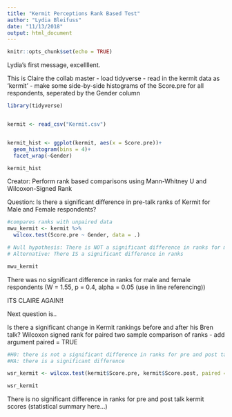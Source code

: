 ```yaml
---
title: "Kermit Perceptions Rank Based Test"
author: "Lydia Bleifuss"
date: "11/13/2018"
output: html_document
---
```


```r
knitr::opts_chunk$set(echo = TRUE)
```

Lydia's first message, excellllent. 


This is Claire the collab master
- load tidyverse
- read in the kermit data as 'kermit'
- make some side-by-side histograms of the Score.pre for all respondents, seperated by the Gender column


```r
library(tidyverse)


kermit <- read_csv("Kermit.csv")


kermit_hist <- ggplot(kermit, aes(x = Score.pre))+
  geom_histogram(bins = 4)+
  facet_wrap(~Gender)

kermit_hist
```


Creator: Perform rank based comparisons using Mann-Whitney U and Wilcoxon-Signed Rank

Question: Is there a significant difference in pre-talk ranks of Kermit for Male and Female respondents? 

```r
#compares ranks with unpaired data
mwu_kermit <- kermit %>% 
  wilcox.test(Score.pre ~ Gender, data = .)

# Null hypothesis: There is NOT a significant difference in ranks for male and female respondents
# Alternative: There IS a significant difference in ranks

mwu_kermit

```

There was no significant difference in ranks for male and female respondents (W = 1.55, p = 0.4, alpha = 0.05 (use in line referencing))



ITS CLAIRE AGAIN!!

Next question is..

Is there a significant change in Kermit rankings before and after his Bren talk?
Wilcoxon signed rank for paired two sample comparison of ranks - add argument paired = TRUE

```r
#H0: there is not a significant difference in ranks for pre and post talk scores
#HA: there is a significant difference

wsr_kermit <- wilcox.test(kermit$Score.pre, kermit$Score.post, paired = TRUE)

wsr_kermit 

```
There is no significant difference in ranks for pre and post talk kermit scores (statistical summary here...)
